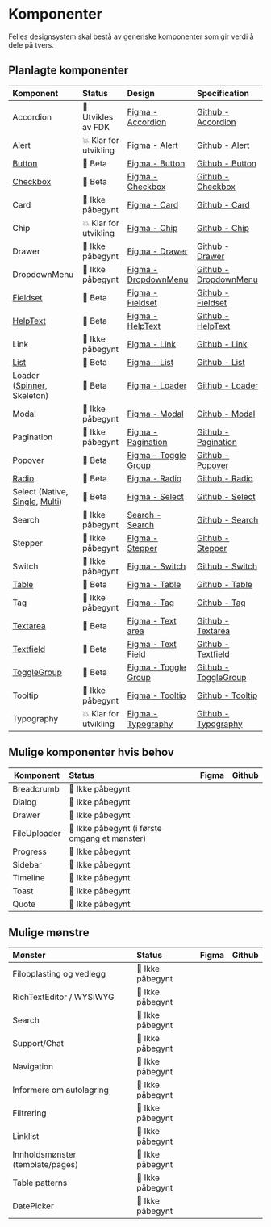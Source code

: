 
<Meta title='Komponentoversikt' />

# Komponenter

Felles designsystem skal bestå av generiske komponenter som gir verdi å dele på tvers.

## Planlagte komponenter

| Komponent                                                                                                                          | Status                | Design                                                                                                                                   | Specification                                                              |
| :--------------------------------------------------------------------------------------------------------------------------------- | :-------------------- | :--------------------------------------------------------------------------------------------------------------------------------------- | :------------------------------------------------------------------------- |
| Accordion                                                                                                                          | 🚧 Utvikles av FDK    | [Figma - Accordion](https://www.figma.com/file/vpM9dqqQPHqU6ogfKp5tlr/Felles-komponenter?node-id=6801%3A29775&t=q8n4mcOmllKbfppi-1)      | [Github - Accordion](https://github.com/digdir/designsystem/issues/75)     |
| Alert                                                                                                                              | 💥 Klar for utvikling | [Figma - Alert](https://www.figma.com/file/vpM9dqqQPHqU6ogfKp5tlr/Felles-komponenter?node-id=13134%3A99489&t=q8n4mcOmllKbfppi-1)         | [Github - Alert](https://github.com/digdir/designsystem/issues/78)         |
| [Button](/docs/kjernekomponenter-button--docs)                                                                                     | 🧪 Beta               | [Figma - Button](https://www.figma.com/file/vpM9dqqQPHqU6ogfKp5tlr/Felles-komponenter?node-id=6631%3A19868&t=q8n4mcOmllKbfppi-1)         | [Github - Button](https://github.com/digdir/designsystem/issues/315)       |
| [Checkbox](/docs/kjernekomponenter-checkbox--docs)                                                                                 | 🧪 Beta               | [Figma - Checkbox](https://www.figma.com/file/vpM9dqqQPHqU6ogfKp5tlr/Felles-komponenter?node-id=6632%3A21157&t=q8n4mcOmllKbfppi-1)       | [Github - Checkbox](https://github.com/digdir/designsystem/issues/316)     |
| Card                                                                                                                               | 🚸 Ikke påbegynt      | [Figma - Card](https://www.figma.com/file/vpM9dqqQPHqU6ogfKp5tlr/Felles-komponenter?node-id=13682%3A101323&t=7Q2N4sUdQGhFZrPh-1)         | [Github - Card](https://github.com/digdir/designsystem/issues/317)         |
| Chip                                                                                                                               | 💥 Klar for utvikling | [Figma - Chip](https://www.figma.com/file/vpM9dqqQPHqU6ogfKp5tlr/Felles-komponenter?node-id=7882%3A46679&t=q8n4mcOmllKbfppi-1)           | [Github - Chip](https://github.com/digdir/designsystem/issues/49)          |
| Drawer                                                                                                                             | 🚸 Ikke påbegynt      | [Figma - Drawer](https://www.figma.com/file/vpM9dqqQPHqU6ogfKp5tlr/Felles-komponenter?node-id=12341%3A105735&t=7Q2N4sUdQGhFZrPh-1)       | [Github - Drawer](https://github.com/digdir/designsystem/issues/221)       |
| DropdownMenu                                                                                                                       | 🚸 Ikke påbegynt      | [Figma - DropdownMenu](https://www.figma.com/file/vpM9dqqQPHqU6ogfKp5tlr/Felles-komponenter?node-id=12072%3A98320&t=7Q2N4sUdQGhFZrPh-1)  | [Github - DropdownMenu](https://github.com/digdir/designsystem/issues/219) |
| [Fieldset](/docs/kjernekomponenter-fieldset--docs)                                                                                 | 🧪 Beta               | [Figma - Fieldset](https://www.figma.com/file/vpM9dqqQPHqU6ogfKp5tlr/Felles-komponenter?node-id=7882%3A46679&t=q8n4mcOmllKbfppi-1)       | [Github - Fieldset](https://github.com/digdir/designsystem/issues/318)     |
| [HelpText](/docs/kjernekomponenter-helptext--docs)                                                                                 | 🧪 Beta               | [Figma - HelpText](https://www.figma.com/file/vpM9dqqQPHqU6ogfKp5tlr/Felles-komponenter?node-id=10351%3A59384&t=7Q2N4sUdQGhFZrPh-1)      | [Github - HelpText](https://github.com/digdir/designsystem/issues/29)      |
| Link                                                                                                                               | 🚸 Ikke påbegynt      | [Figma - Link](https://www.figma.com/file/vpM9dqqQPHqU6ogfKp5tlr/Felles-komponenter?node-id=12585%3A103547&t=7Q2N4sUdQGhFZrPh-1)         | [Github - Link](https://github.com/digdir/designsystem/issues/62)          |
| [List](/docs/kjernekomponenter-list--docs)                                                                                         | 🧪 Beta               | [Figma - List](https://www.figma.com/file/vpM9dqqQPHqU6ogfKp5tlr/Felles-komponenter?node-id=13810%3A101903&t=7Q2N4sUdQGhFZrPh-1)         | [Github - List](https://github.com/digdir/designsystem/issues/80)          |
| Loader ([Spinner](/docs/kjernekomponenter-spinner--docs), Skeleton)                                                                | 🧪 Beta               | [Figma - Loader](https://www.figma.com/file/vpM9dqqQPHqU6ogfKp5tlr/Felles-komponenter?node-id=9104%3A49626&t=7Q2N4sUdQGhFZrPh-1)         | [Github - Loader](https://github.com/digdir/designsystem/issues/81)        |
| Modal                                                                                                                              | 🚸 Ikke påbegynt      | [Figma - Modal](https://www.figma.com/file/vpM9dqqQPHqU6ogfKp5tlr/Felles-komponenter?node-id=13810%3A102306&t=7Q2N4sUdQGhFZrPh-1)        | [Github - Modal](https://github.com/digdir/designsystem/issues/82)         |
| Pagination                                                                                                                         | 🚸 Ikke påbegynt      | [Figma - Pagination](https://www.figma.com/file/vpM9dqqQPHqU6ogfKp5tlr/Felles-komponenter?node-id=13474%3A99716&t=7Q2N4sUdQGhFZrPh-1)    | [Github - Pagination](https://github.com/digdir/designsystem/issues/83)    |
| [Popover](/docs/kjernekomponenter-popover--docs)                                                                                   | 🧪 Beta               | [Figma - Toggle Group](https://www.figma.com/file/vpM9dqqQPHqU6ogfKp5tlr/Felles-komponenter?node-id=13744%3A104936&t=7Q2N4sUdQGhFZrPh-1) | [Github - Popover](https://github.com/digdir/designsystem/issues/60)       |
| [Radio](/docs/kjernekomponenter-radiobutton--docs)                                                                                 | 🧪 Beta               | [Figma - Radio](https://www.figma.com/file/vpM9dqqQPHqU6ogfKp5tlr/Felles-komponenter?node-id=9066%3A48367&t=7Q2N4sUdQGhFZrPh-1)          | [Github - Radio](https://github.com/digdir/designsystem/issues/86)         |
| Select (Native, [Single](/docs/kjernekomponenter-select-enkel--docs), [Multi](/docs/kjernekomponenter-select-flervalgsmeny--docs)) | 🧪 Beta               | [Figma - Select](https://www.figma.com/file/vpM9dqqQPHqU6ogfKp5tlr/Felles-komponenter?node-id=7538%3A45657&t=7Q2N4sUdQGhFZrPh-1)         | [Github - Select](https://github.com/digdir/designsystem/issues/320)       |
| Search                                                                                                                             | 🚸 Ikke påbegynt      | [Search - Search](https://www.figma.com/file/vpM9dqqQPHqU6ogfKp5tlr/Felles-komponenter?node-id=13682%3A100920&t=7Q2N4sUdQGhFZrPh-1)      | [Github - Search](https://github.com/digdir/designsystem/issues/88)        |
| Stepper                                                                                                                            | 🚸 Ikke påbegynt      | [Figma - Stepper](https://www.figma.com/file/vpM9dqqQPHqU6ogfKp5tlr/Felles-komponenter?node-id=13810%3A102709&t=7Q2N4sUdQGhFZrPh-1)      | [Github - Stepper](https://github.com/digdir/designsystem/issues/321)      |
| Switch                                                                                                                             | 🚸 Ikke påbegynt      | [Figma - Switch](https://www.figma.com/file/vpM9dqqQPHqU6ogfKp5tlr/Felles-komponenter?node-id=13810%3A103112&t=7Q2N4sUdQGhFZrPh-1)       | [Github - Switch](https://github.com/digdir/designsystem/issues/89)        |
| [Table](/docs/kjernekomponenter-table--docs)                                                                                       | 🧪 Beta               | [Figma - Table](https://www.figma.com/file/vpM9dqqQPHqU6ogfKp5tlr/Felles-komponenter?node-id=7666%3A43015&t=7Q2N4sUdQGhFZrPh-1)          | [Github - Table](https://github.com/digdir/designsystem/issues/90)         |
| Tag                                                                                                                                | 🚸 Ikke påbegynt      | [Figma - Tag](https://www.figma.com/file/vpM9dqqQPHqU6ogfKp5tlr/Felles-komponenter?node-id=10185%3A59053&t=7Q2N4sUdQGhFZrPh-1)           | [Github - Tag](https://github.com/digdir/designsystem/issues/322)          |
| [Textarea](/docs/kjernekomponenter-textarea--docs)                                                                                 | 🧪 Beta               | [Figma - Text area](https://www.figma.com/file/vpM9dqqQPHqU6ogfKp5tlr/Felles-komponenter?node-id=6632%3A21873&t=7Q2N4sUdQGhFZrPh-1)      | [Github - Textarea](https://github.com/digdir/designsystem/issues/323)     |
| [Textfield](/docs/kjernekomponenter-textfield--docs)                                                                               | 🧪 Beta               | [Figma - Text Field](https://www.figma.com/file/vpM9dqqQPHqU6ogfKp5tlr/Felles-komponenter?node-id=6632%3A22228&t=7Q2N4sUdQGhFZrPh-1)     | [Github - Textfield](https://github.com/digdir/designsystem/issues/92)     |
| [ToggleGroup](/docs/kjernekomponenter-togglebuttongroup--docs)                                                                     | 🧪 Beta               | [Figma - Toggle Group](https://www.figma.com/file/vpM9dqqQPHqU6ogfKp5tlr/Felles-komponenter?node-id=13744%3A104936&t=7Q2N4sUdQGhFZrPh-1) | [Github - ToggleGroup](https://github.com/digdir/designsystem/issues/304)  |
| Tooltip                                                                                                                            | 🚸 Ikke påbegynt      | [Figma - Tooltip](https://www.figma.com/file/vpM9dqqQPHqU6ogfKp5tlr/Felles-komponenter?node-id=13810%3A103515&t=7Q2N4sUdQGhFZrPh-1)      | [Github - Tooltip](https://github.com/digdir/designsystem/issues/93)       |
| Typography                                                                                                                         | 💥 Klar for utvikling | [Figma - Typography](https://www.figma.com/file/vpM9dqqQPHqU6ogfKp5tlr/Felles-komponenter?node-id=9219%3A49405&t=7Q2N4sUdQGhFZrPh-1)     | [Github - Typography](https://github.com/digdir/designsystem/issues/324)   |

## Mulige komponenter hvis behov

| Komponent    | Status                                        | Figma | Github |
| ------------ | :-------------------------------------------- | :---- | ------ |
| Breadcrumb   | 🚸 Ikke påbegynt                              |       |        |
| Dialog       | 🚸 Ikke påbegynt                              |       |        |
| Drawer       | 🚸 Ikke påbegynt                              |       |        |
| FileUploader | 🚸 Ikke påbegynt (i første omgang et mønster) |       |        |
| Progress     | 🚸 Ikke påbegynt                              |       |        |
| Sidebar      | 🚸 Ikke påbegynt                              |       |        |
| Timeline     | 🚸 Ikke påbegynt                              |       |        |
| Toast        | 🚸 Ikke påbegynt                              |       |        |
| Quote        | 🚸 Ikke påbegynt                              |       |        |

## Mulige mønstre

| Mønster                          | Status           | Figma | Github |
| :------------------------------- | :--------------- | :---- | ------ |
| Filopplasting og vedlegg         | 🚸 Ikke påbegynt |       |        |
| RichTextEditor / WYSIWYG         | 🚸 Ikke påbegynt |       |        |
| Search                           | 🚸 Ikke påbegynt |       |        |
| Support/Chat                     | 🚸 Ikke påbegynt |       |        |
| Navigation                       | 🚸 Ikke påbegynt |       |        |
| Informere om autolagring         | 🚸 Ikke påbegynt |       |        |
| Filtrering                       | 🚸 Ikke påbegynt |       |        |
| Linklist                         | 🚸 Ikke påbegynt |       |        |
| Innholdsmønster (template/pages) | 🚸 Ikke påbegynt |       |        |
| Table patterns                   | 🚸 Ikke påbegynt |       |        |
| DatePicker                       | 🚸 Ikke påbegynt |       |        |
